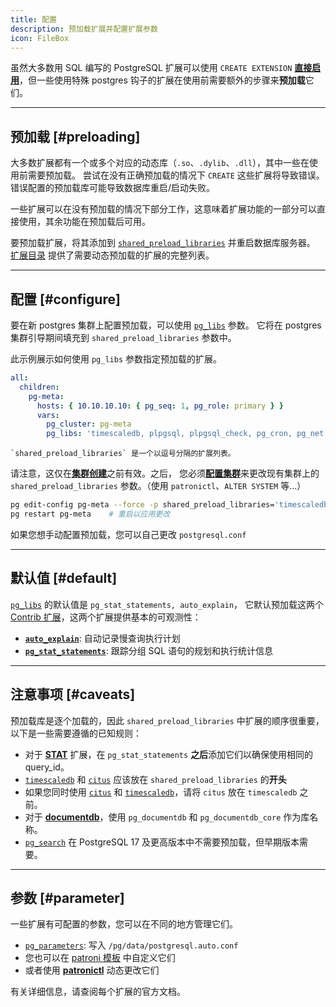 ```yaml
---
title: 配置
description: 预加载扩展并配置扩展参数
icon: FileBox
---
```



虽然大多数用 SQL 编写的 PostgreSQL 扩展可以使用 `CREATE EXTENSION` [**直接启用**](/zh/pgsql/extension/create)，但一些使用特殊 postgres 钩子的扩展在使用前需要额外的步骤来**预加载**它们。



------

## 预加载 [#preloading]


大多数扩展都有一个或多个对应的动态库（`.so`、`.dylib`、`.dll`），其中一些在使用前需要预加载。
尝试在没有正确预加载的情况下 `CREATE` 这些扩展将导致错误。
错误配置的预加载库可能导致数据库重启/启动失败。

一些扩展可以在没有预加载的情况下部分工作，这意味着扩展功能的一部分可以直接使用，其余功能在预加载后可用。

要预加载扩展，将其添加到 [`shared_preload_libraries`](https://www.postgresql.org/docs/current/runtime-config-client.html#Rshared_preload_libraries) 并重启数据库服务器。
[扩展目录](https://ext.pgsty.com/list/attr#need-loading) 提供了需要动态预加载的扩展的完整列表。



------

## 配置 [#configure]

要在新 postgres 集群上配置预加载，可以使用 [`pg_libs`](/zh/pgsql/param#pg_libs) 参数。
它将在 postgres 集群引导期间填充到 `shared_preload_libraries` 参数中。

<Callout title="示例：设置 Supabase 扩展预加载">

此示例展示如何使用 `pg_libs` 参数指定预加载的扩展。

```yaml
all:
  children:
    pg-meta:
      hosts: { 10.10.10.10: { pg_seq: 1, pg_role: primary } }
      vars:
        pg_cluster: pg-meta
        pg_libs: 'timescaledb, plpgsql, plpgsql_check, pg_cron, pg_net, pg_stat_statements, auto_explain, pg_tle, plan_filter'
```

    `shared_preload_libraries` 是一个以逗号分隔的扩展列表。

</Callout>


请注意，这仅在[**集群创建**](/zh/pgsql/admin#create-cluster)之前有效。之后，
您必须[**配置集群**](/zh/pgsql/admin#config-cluster)来更改现有集群上的 `shared_preload_libraries` 参数。（使用 `patronictl`、`ALTER SYSTEM` 等...）

```bash title="将 timescaledb 添加到 shared_preload_libraries"
pg edit-config pg-meta --force -p shared_preload_libraries='timescaledb, pg_stat_statements, auto_explain'
pg restart pg-meta    # 重启以应用更改
````

如果您想手动配置预加载，您可以自己更改 `postgresql.conf`



--------

## 默认值 [#default]

[`pg_libs`](/zh/pgsql/param#pg_libs) 的默认值是 `pg_stat_statements, auto_explain`，
它默认预加载这两个 [Contrib 扩展](https://ext.pgsty.com/list/repo#contrib)，这两个扩展提供基本的可观测性：

- [**`auto_explain`**](https://ext.pgsty.com/e/auto_explain): 自动记录慢查询执行计划
- [**`pg_stat_statements`**](https://ext.pgsty.com/e/pg_stat_statements): 跟踪分组 SQL 语句的规划和执行统计信息


--------

## 注意事项 [#caveats]

预加载库是逐个加载的，因此 `shared_preload_libraries` 中扩展的顺序很重要，
以下是一些需要遵循的已知规则：

- 对于 [**STAT**](https://ext.pgsty.com/cate/stat) 扩展，在 `pg_stat_statements` **之后**添加它们以确保使用相同的 query_id。
- [`timescaledb`](https://ext.pgsty.com/e/timescaledb) 和 [`citus`](https://ext.pgsty.com/e/citus) 应该放在 `shared_preload_libraries` 的**开头**
- 如果您同时使用 [`citus`](https://ext.pgsty.com/e/citus) 和 [`timescaledb`](https://ext.pgsty.com/e/timescaledb)，请将 `citus` 放在 `timescaledb` 之前。
- 对于 [**documentdb**](https://ext.pgsty.com/e/documentdb)，使用 `pg_documentdb` 和 `pg_documentdb_core` 作为库名称。
- [`pg_search`](https://ext.pgsty.com/e/pg_search) 在 PostgreSQL 17 及更高版本中不需要预加载，但早期版本需要。

-------

## 参数 [#parameter]

一些扩展有可配置的参数，您可以在不同的地方管理它们。

- [`pg_parameters`](/zh/pgsql/param#pg_parameters): 写入 `/pg/data/postgresql.auto.conf`
- 您也可以在 [patroni 模板](https://github.com/pgsty/pigsty/blob/main/roles/pgsql/templates/oltp.yml#L404) 中自定义它们
- 或者使用 [**patronictl**](/zh/pgsql/admin#config-cluster) 动态更改它们

有关详细信息，请查阅每个扩展的官方文档。